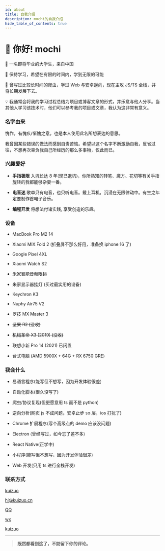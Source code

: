 ```yaml
---
id: about
title: 自我介绍
description: mochi的自我介绍
hide_table_of_contents: true
---
```



# 👋 你好! mochi

🧑 一名即将毕业的大学生，来自中国

🌱 保持学习，希望在有限的时间内，学到无限的可能

🐛 曾写过比较长时间的爬虫，学过 Web 与安卓逆向，现在主攻 JS/TS 全栈，并将长期发展下去。

💡 我通常会将我的学习过程总结为项目或博客文章的形式，并乐意与他人分享。当其他人学习该技术时，他们可以参考我的项目或文章，我认为这非常有意义。

### 名字由来

愧怍，有愧疚/惭愧之意。也是本人使用此名所想表达的意思。

我曾因某些错误的做法而感到自责苦恼。希望以这个名字不断激励自我，反省过往，不想再次辜负我自己所经历的那么多事物，仅此而已。

### 兴趣爱好

- **手指极限** 入坑长达 8 年(现已退坑)，你所熟知的转笔、魔方、花切等有关手指旋转的我都能够杂耍一番。

- **电音迷** 歌单只有电音，也只听电音。戴上耳机，沉浸在无限律动中。有生之年定要制作首电子音乐。

- **编程开发** 将想法付诸实践, 享受创造的乐趣。

### 设备

- MacBook Pro M2 14

- Xiaomi MIX Fold 2 (折叠屏不那么好用，准备换 iphone 16 了)

- Google Pixel 4XL

- Xiaomi Watch S2

- 米家智能音频眼镜

- 米家显示器挂灯 (买过最实用的设备)

- Keychron K3

- Nuphy Air75 V2

- 罗技 MX Master 3

- ~~坚果 R2 (没收)~~

- ~~机械革命 X3 (2019) (没收)~~

- 联想小新 Pro 14 (2021) 已闲置

- 台式电脑 (AMD 5900X + 64G + RX 6750 GRE)

### 我会什么

- 易语言程序(能写但不想写，因为开发体验很差)

- 自动化脚本(很久没写了)

- 爬虫/协议复现(但更愿意用 ts 而不是 python)

- 逆向分析(网页 js 不成问题，安卓止步 so 层，ios 打扰了)

- Chrome 扩展程序(写个高级点的 demo 应该没问题)

- Electron (曾经写过，如今忘了差不多)

- React Native(正学中)

- 小程序(能写但不想写，因为开发体验很差)

- Web 开发(只用 ts 进行全栈开发)

### 联系方式

<p style={{ display: 'flex', 'align-items': 'center', gap: '0.5rem' }}>
  <Icon icon="ri:github-line" width="20" heigth="20" />
  <a href={social.github.href}>kuizuo</a>
</p>

<p style={{ display: 'flex', 'align-items': 'center', gap: '0.5rem' }}>
  <Icon icon="ri:mail-open-line" width="20" heigth="20" />
  <a href={social.email.href}>hi@kuizuo.cn</a>
</p>

<p style={{ display: 'flex', 'align-items': 'center', gap: '0.5rem' }}>
  <Icon icon="ri:qq-line" width="20" heigth="20" />
  <a href={social.qq.href}>QQ</a>
</p>

<p style={{ display: 'flex', 'align-items': 'center', gap: '0.5rem' }}>
  <Icon icon="ri:wechat-2-line" width="20" heigth="20" />
  <a href={social.wx.href}>wx</a>
</p>

<p style={{ display: 'flex', 'align-items': 'center', gap: '0.5rem' }}>
  <Icon icon="ri:twitter-x-line" width="20" heigth="20" /> <a href={social.twitter.href}>kuizuo</a>
</p>

---

> **既然都看到这了，不妨留下你的评论。**

<Comment />
